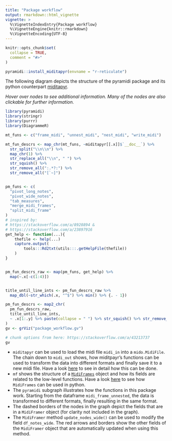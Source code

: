 ```yaml
---
title: "Package workflow"
output: rmarkdown::html_vignette
vignette: >
  %\VignetteIndexEntry{Package workflow}
  %\VignetteEngine{knitr::rmarkdown}
  %\VignetteEncoding{UTF-8}
---
```


```r
knitr::opts_chunk$set(
  collapse = TRUE,
  comment = "#>"
)
```

```r
pyramidi::install_miditapyr(envname = "r-reticulate")
```

The following diagram depicts the structure of the pyramidi package and its
python counterpart [miditapyr](https://github.com/urswilke/miditapyr).

*Hover over nodes to see additional information. Many of the nodes are also 
clickable for further information.*

```r
library(pyramidi)
library(stringr)
library(purrr)
library(DiagrammeR)

mt_funs <- c("frame_midi", "unnest_midi", "nest_midi", "write_midi")

mt_fun_descrs <- map_chr(mt_funs, ~miditapyr[[.x]]$`__doc__`) %>% 
  str_split("\\n\\n") %>% 
  map_chr(1) %>% 
  str_replace_all("\\n", " ") %>% 
  str_squish() %>% 
  str_remove_all(":.*?:") %>% 
  str_remove_all("[`~]") 


pm_funs <- c(
  "pivot_long_notes",
  "pivot_wide_notes",
  "tab_measures",
  "merge_midi_frames",
  "split_midi_frame"
)
# inspired by:
# https://stackoverflow.com/a/8928894 &
# https://stackoverflow.com/a/23897916
get_help <- function(...){
    thefile <- help(...)
    capture.output(
        tools:::Rd2txt(utils:::.getHelpFile(thefile))
    )
}


pm_fun_descrs_raw <- map(pm_funs, get_help) %>% 
  map(~.x[-c(1:4)])


title_until_line_ints <- pm_fun_descrs_raw %>% 
  map_dbl(~str_which(.x, "^$") %>% min() %>% {. - 1})

pm_fun_descrs <- map2_chr(
  pm_fun_descrs_raw,
  title_until_line_ints,
  ~ .x[1:.y] %>% paste(collapse = " ") %>% str_squish() %>% str_remove_all("[`'\"’‘]")
)
gv <- grViz("package_workflow.gv")
```


```r
# chunk options from here: https://stackoverflow.com/a/43213737
gv
```

* `miditapyr` can be used to load the midi file `midi_in` into a `mido.MidiFile`. 
The chain down to `midi_out` shows, how miditpayr's functions can be used 
to transform the data into different formats and finally save it to a new midi file. 
Have a look [here](https://miditapyr.readthedocs.io/en/latest/notebooks/functions_usage.html) 
to see in detail how this can be done.
* `mf` shows the structure of a
[`MidiFrames`](https://miditapyr.readthedocs.io/en/latest/miditapyr.html#miditapyr.midi_frame.MidiFrames) 
object and how its fields are related to the low-level functions. Have a look
[here](https://miditapyr.readthedocs.io/en/latest/notebooks/midi_frame_usage.html) 
to see how `MidiFrames` can be used in python.
* The `pyramidi` subgraph illustrates how the functions in this package work.
Starting from the dataframe `midi_frame_unnested`, the data is transformed to 
different formats, finally resulting in the same format.
* The dashed borders of the nodes in the graph depict the fields that are in a
`MidiFramer` object (for clarity not included in the graph). 
* The `MidiFramer` method `update_nodes_wide()` can be used to modify the 
field `df_notes_wide`. The red arrows and borders show the other fields of the 
`MidiFramer` object that are automatically updated when using this method.
